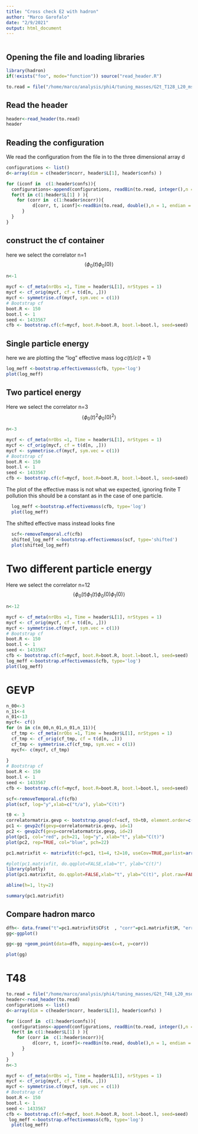 ```yaml
---
title: "Cross check E2 with hadron"
author: "Marco Garofalo"
date: "2/9/2021"
output: html_document
---
```


```r

```

## Opening the file and loading libraries

```r
library(hadron)
if(!exists("foo", mode="function")) source("read_header.R")

to.read = file("/home/marco/analysis/phi4/tuning_masses/G2t_T128_L20_msq0-4.925000_msq1-4.850000_l02.500000_l12.500000_mu5.000000_g0.000000_rep0_merged_bin10000", "rb")

```

## Read the header

```r
header<-read_header(to.read)
header
```

## Reading the configuration 

We read the configuration from the file in to the three dimensional array d

```r
configurations <- list()
d<-array(dim = c(header$ncorr, header$L[1], header$confs) )

for (iconf in  c(1:header$confs)){
  configurations<-append(configurations, readBin(to.read, integer(),n = 1, endian = "little"))
  for(t in c(1:header$L[1] ) ){
    for (corr in  c(1:header$ncorr)){
          d[corr, t, iconf]<-readBin(to.read, double(),n = 1, endian = "little")
      }
  }
}
```

## construct the cf container



here we select the correlator n=1
$$\langle \phi_0(t) \phi_0(0)\rangle$$

 
```r
n<-1

mycf <- cf_meta(nrObs =1, Time = header$L[1], nrStypes = 1)
mycf <- cf_orig(mycf, cf = t(d[n, ,]))
mycf <- symmetrise.cf(mycf, sym.vec = c(1))
# Bootstrap cf
boot.R <- 150
boot.l <- 1
seed <- 1433567
cfb <- bootstrap.cf(cf=mycf, boot.R=boot.R, boot.l=boot.l, seed=seed)


```


## Single particle energy

here we are plotting the "log" effective mass $\log c(t)/c(t+1)$
```r


log_meff <-bootstrap.effectivemass(cfb, type='log')
plot(log_meff)

```

## Two particel energy

 Here we select the correlator n=3 
 $$
 \langle\phi_0(t)^2 \phi_0(0)^2 \rangle
 $$
```r
n<-3

mycf <- cf_meta(nrObs =1, Time = header$L[1], nrStypes = 1)
mycf <- cf_orig(mycf, cf = t(d[n, ,]))
mycf <- symmetrise.cf(mycf, sym.vec = c(1))
# Bootstrap cf
boot.R <- 150
boot.l <- 1
seed <- 1433567
cfb <- bootstrap.cf(cf=mycf, boot.R=boot.R, boot.l=boot.l, seed=seed)

```

The plot of the effective mass is not what we expected, ignoring finite T pollution this should be a constant as in the case of one particle.

```r
  log_meff <-bootstrap.effectivemass(cfb, type='log')
  plot(log_meff)

```

The shifted effective mass instead looks fine

```r
  scf<-removeTemporal.cf(cfb)
  shifted_log_meff <-bootstrap.effectivemass(scf, type='shifted')
  plot(shifted_log_meff)
```


# Two different particle energy 

 Here we select the correlator n=12
 $$
 \langle\phi_0(t)\phi_1(t) \phi_0(0)\phi_1(0) \rangle   
 $$
```r
n<-12

mycf <- cf_meta(nrObs =1, Time = header$L[1], nrStypes = 1)
mycf <- cf_orig(mycf, cf = t(d[n, ,]))
mycf <- symmetrise.cf(mycf, sym.vec = c(1))
# Bootstrap cf
boot.R <- 150
boot.l <- 1
seed <- 1433567
cfb <- bootstrap.cf(cf=mycf, boot.R=boot.R, boot.l=boot.l, seed=seed)
log_meff <-bootstrap.effectivemass(cfb, type='log')
plot(log_meff)

```


# GEVP

```r
n_00<-3
n_11<-4
n_01<-13
mycf<- cf()
for (n in c(n_00,n_01,n_01,n_11)){
  cf_tmp <- cf_meta(nrObs =1, Time = header$L[1], nrStypes = 1)
  cf_tmp <- cf_orig(cf_tmp, cf = t(d[n, ,]))
  cf_tmp <- symmetrise.cf(cf_tmp, sym.vec = c(1))
  mycf<- c(mycf, cf_tmp)
  
}
# Bootstrap cf
boot.R <- 150
boot.l <- 1
seed <- 1433567
cfb <- bootstrap.cf(cf=mycf, boot.R=boot.R, boot.l=boot.l, seed=seed)

scf<-removeTemporal.cf(cfb)
plot(scf, log="y",xlab=c("t/a"), ylab="C(t)")

t0 <- 3
correlatormatrix.gevp <- bootstrap.gevp(cf=scf, t0=t0, element.order=c(1,2,3,4), sort.type="values")
pc1 <- gevp2cf(gevp=correlatormatrix.gevp, id=1)
pc2 <- gevp2cf(gevp=correlatormatrix.gevp, id=2)
plot(pc1, col="red", pch=21, log="y", xlab="t", ylab="C(t)")
plot(pc2, rep=TRUE, col="blue", pch=22)

pc1.matrixfit <- matrixfit(cf=pc1, t1=4, t2=10, useCov=TRUE,parlist=array(c(1,1), dim=c(2,1)),sym.vec=c("cosh"), fit.method="lm", model="shifted")

#plot(pc1.matrixfit, do.qqplot=FALSE,xlab="t", ylab="C(t)")
library(plotly)
plot(pc1.matrixfit, do.qqplot=FALSE,xlab="t", ylab="C(t)", plot.raw=FALSE)

abline(h=1, lty=2)

summary(pc1.matrixfit)


```



## Compare hadron marco

```r

dfh<- data.frame("t"=pc1.matrixfit$CF$t  , "corr"=pc1.matrixfit$M, "err"=pc1.matrixfit$CF$Err)
gg<-ggplot()

gg<-gg +geom_point(data=dfh, mapping=aes(x=t, y=corr))

plot(gg)

```

# T48

```r

to.read = file("/home/marco/analysis/phi4/tuning_masses/G2t_T48_L20_msq0-4.925000_msq1-4.850000_l02.500000_l12.500000_mu5.000000_g0.000000_rep1_bin10000", "rb")
header<-read_header(to.read)
configurations <- list()
d<-array(dim = c(header$ncorr, header$L[1], header$confs) )

for (iconf in  c(1:header$confs)){
  configurations<-append(configurations, readBin(to.read, integer(),n = 1, endian = "little"))
  for(t in c(1:header$L[1] ) ){
    for (corr in  c(1:header$ncorr)){
          d[corr, t, iconf]<-readBin(to.read, double(),n = 1, endian = "little")
      }
  }
}
n<-3

mycf <- cf_meta(nrObs =1, Time = header$L[1], nrStypes = 1)
mycf <- cf_orig(mycf, cf = t(d[n, ,]))
mycf <- symmetrise.cf(mycf, sym.vec = c(1))
# Bootstrap cf
boot.R <- 150
boot.l <- 1
seed <- 1433567
cfb <- bootstrap.cf(cf=mycf, boot.R=boot.R, boot.l=boot.l, seed=seed)
 log_meff <-bootstrap.effectivemass(cfb, type='log')
  plot(log_meff)


```
